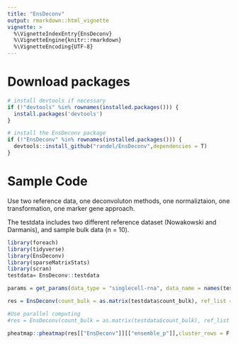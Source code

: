 ```yaml
---
title: "EnsDeconv"
output: rmarkdown::html_vignette
vignette: >
  %\VignetteIndexEntry{EnsDeconv}
  %\VignetteEngine{knitr::rmarkdown}
  %\VignetteEncoding{UTF-8}
---
```


# Download packages

```r
# install devtools if necessary
if (!"devtools" %in% rownames(installed.packages())) {
  install.packages('devtools')
}

# install the EnsDeconv package
if (!"EnsDeconv" %in% rownames(installed.packages())) {
  devtools::install_github("randel/EnsDeconv",dependencies = T)
}
```






# Sample Code
Use two reference data, one deconvoluton methods, one normaliztaion, one transformation, one marker gene approach.

The testdata includes two different reference dataset (Nowakowski and Darmanis), and sample bulk data (n = 10).
```r
library(foreach)
library(tidyverse)
library(EnsDeconv)
library(sparseMatrixStats)
library(scran)
testdata= EnsDeconv::testdata

params = get_params(data_type = "singlecell-rna", data_name = names(testdata$ref_list), n_markers = 50,Marker.Method = "t",TNormalization = "none",CNormalization = "none",dmeths = "CIBERSORT")

res = EnsDeconv(count_bulk = as.matrix(testdata$count_bulk), ref_list = testdata$ref_list, ncore = 4, parallel_comp = F, params = params,trueMet = "ROS")

#Use parallel computing
#res = EnsDeconv(count_bulk = as.matrix(testdata$count_bulk), ref_list = testdata$ref_list, ncore = 4, parallel_comp = T, params = params,trueMet = "ROS",outpath= '...')
```


```r
pheatmap::pheatmap(res[["EnsDeconv"]][["ensemble_p"]],cluster_rows = F,cluster_cols = F)
```

